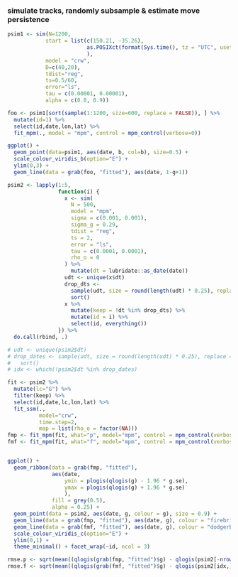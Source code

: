 ### simulate tracks, randomly subsample & estimate move persistence
```r

psim1 <- sim(N=1200, 
            start = list(c(150.21, -35.26),  
                         as.POSIXct(format(Sys.time(), tz = "UTC", usetz = TRUE))
                         ), 
            model = "crw", 
            D=c(40,20), 
            tdist="reg", 
            ts=0.5/60, 
            error="ls", 
            tau = c(0.00001, 0.00001), 
            alpha = c(0.8, 0.9))

foo <- psim1[sort(sample(1:1200, size=600, replace = FALSE)), ] %>% 
  mutate(id=1) %>% 
  select(id,date,lon,lat) %>% 
  fit_mpm(., model = "mpm", control = mpm_control(verbose=0))

ggplot() + 
  geom_point(data=psim1, aes(date, b, col=b), size=0.5) + 
  scale_colour_viridis_b(option="E") + 
  ylim(0,3) + 
  geom_line(data = grab(foo, "fitted"), aes(date, 1-g+1))

```

```r
psim2 <- lapply(1:5,
                function(i) {
                  x <- sim(
                    N = 500,
                    model = "mpm",
                    sigma = c(0.001, 0.001),
                    sigma_g = 0.29,
                    tdist = "reg",
                    ts = 2,
                    error = "ls",
                    tau = c(0.0001, 0.0001),
                    rho_o = 0
                  ) %>%
                    mutate(dt = lubridate::as_date(date))
                  udt <- unique(x$dt)
                  drop_dts <-
                    sample(udt, size = round(length(udt) * 0.25), replace = FALSE) %>%
                    sort()
                  x %>% 
                    mutate(keep = !dt %in% drop_dts) %>%
                    mutate(id = i) %>%
                    select(id, everything())
                }) %>%
  do.call(rbind, .)

# udt <- unique(psim2$dt)
# drop_dates <- sample(udt, size = round(length(udt) * 0.25), replace = FALSE) %>%
#   sort()
# idx <- which(!psim2$dt %in% drop_dates)

fit <- psim2 %>%
  mutate(lc="G") %>% 
  filter(keep) %>%
  select(id,date,lc,lon,lat) %>% 
  fit_ssm(., 
          model="crw", 
          time.step=2, 
          map = list(rho_o = factor(NA)))
fmp <- fit_mpm(fit, what="p", model="mpm", control = mpm_control(verbose = 0))
fmf <- fit_mpm(fit, what="f", model="mpm", control = mpm_control(verbose = 0))


ggplot() + 
  geom_ribbon(data = grab(fmp, "fitted"),
              aes(date, 
                  ymin = plogis(qlogis(g) - 1.96 * g.se),
                  ymax = plogis(qlogis(g) + 1.96 * g.se)
                  ),
              fill = grey(0.5),
              alpha = 0.25) +
  geom_point(data = psim2, aes(date, g, colour = g), size = 0.9) +
  geom_line(data = grab(fmp, "fitted"), aes(date, g), colour = "firebrick") +
  geom_line(data = grab(fmf, "fitted"), aes(date, g), colour = "dodgerblue") +
  scale_colour_viridis_c(option="E") + 
  ylim(0,1) + 
  theme_minimal() + facet_wrap(~id, ncol = 3)

rmse.p <- sqrt(mean((qlogis(grab(fmp, "fitted")$g) - qlogis(psim2[-nrow(psim2),]$g))^2))
rmse.f <- sqrt(mean((qlogis(grab(fmf, "fitted")$g) - qlogis(psim2[idx,]$g))^2))



```
